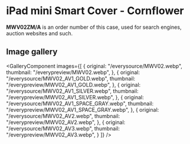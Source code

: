 
# iPad mini Smart Cover - Cornflower

<Callout type='info' emoji='👉🏻'>**MWV02ZM/A** is an order number of this case, used for search engines, auction websites and such.</Callout>

## Image gallery

<GalleryComponent
    images={[
      {
        original: "/everysource/MWV02.webp",
        thumbnail: "/everypreview/MWV02.webp",
      },
      {
        original: "/everysource/MWV02_AV1_GOLD.webp",
        thumbnail: "/everypreview/MWV02_AV1_GOLD.webp",
      },
      {
        original: "/everysource/MWV02_AV1_SILVER.webp",
        thumbnail: "/everypreview/MWV02_AV1_SILVER.webp",
      },
      {
        original: "/everysource/MWV02_AV1_SPACE_GRAY.webp",
        thumbnail: "/everypreview/MWV02_AV1_SPACE_GRAY.webp",
      },
      {
        original: "/everysource/MWV02_AV2.webp",
        thumbnail: "/everypreview/MWV02_AV2.webp",
      },
      {
        original: "/everysource/MWV02_AV3.webp",
        thumbnail: "/everypreview/MWV02_AV3.webp",
      }
    ]}
  />
